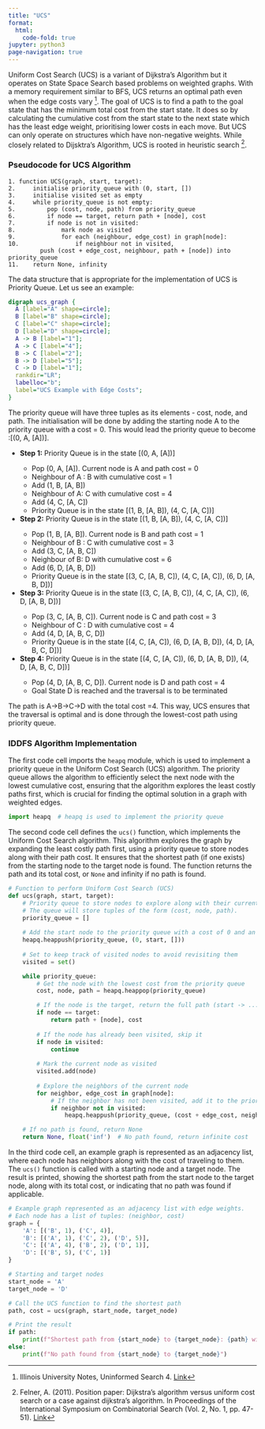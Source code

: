 ```yaml
---
title: "UCS"
format:
  html:
    code-fold: true
jupyter: python3
page-navigation: true
---
```


<!-- Google tag (gtag.js) -->
<script async src="https://www.googletagmanager.com/gtag/js?id=G-43XXVJQ0JD"></script>
<script>
  window.dataLayer = window.dataLayer || [];
  function gtag(){dataLayer.push(arguments);}
  gtag('js', new Date());

  gtag('config', 'G-43XXVJQ0JD');
</script>

Uniform Cost Search (UCS) is a variant of Dijkstra's Algorithm but it operates on State Space Search based problems on weighted graphs. With a memory requirement similar to BFS, UCS returns an optimal path even when the edge costs vary [^1]. The goal of UCS is to find a path to the goal state that has the minimum total cost from the start state. It does so by calculating the cumulative cost from the start state to the next state which has the least edge weight, prioritising lower costs in each move. But UCS can only operate on structures which have non-negative weights. While closely related to Dijsktra’s Algorithm, UCS is rooted in heuristic search [^2].

### Pseudocode for UCS Algorithm

```plaintext
1. function UCS(graph, start, target):
2.     initialise priority_queue with (0, start, [])  
3.     initialise visited set as empty
4.     while priority_queue is not empty:
5.         pop (cost, node, path) from priority_queue
6.         if node == target, return path + [node], cost  
7.         if node is not in visited:
8.             mark node as visited
9.             for each (neighbour, edge_cost) in graph[node]:
10.                if neighbour not in visited, 
         push (cost + edge_cost, neighbour, path + [node]) into priority_queue
11.    return None, infinity 
```

The data structure that is appropriate for the implementation of UCS is Priority Queue. Let us see an example:

```dot
digraph ucs_graph {
  A [label="A" shape=circle];
  B [label="B" shape=circle];
  C [label="C" shape=circle];
  D [label="D" shape=circle];
  A -> B [label="1"];
  A -> C [label="4"];
  B -> C [label="2"];
  B -> D [label="5"];
  C -> D [label="1"];
  rankdir="LR"; 
  labelloc="b";
  label="UCS Example with Edge Costs";
}
```

The priority queue will have three tuples as its elements - cost, node, and path. The initialisation will be done by adding the starting node A to the priority queue with a cost = 0. This would lead the priority queue to become :[(0, A, [A])].

<ul>
    <li>**Step 1:** Priority Queue is in the state [(0, A, [A])]</li>
    <ul>
        <li>Pop (0, A, [A]). Current node is A and path cost = 0</li>
        <li>Neighbour of A : B with cumulative cost = 1 </li>
        <li>Add (1, B, [A, B])</li>
        <li>Neighbour of A: C with cumulative cost = 4</li>
        <li>Add (4, C, [A, C])</li>
        <li>Priority Queue is in the state [(1, B, [A, B]), (4, C, [A, C])]</li>
    </ul>
    <li>**Step 2:** Priority Queue is in the state [(1, B, [A, B]), (4, C, [A, C])]</li>
    <ul>
        <li>Pop (1, B, [A, B]). Current node is B and path cost = 1</li>
        <li>Neighbour of B : C with cumulative cost = 3</li>
        <li>Add (3, C, [A, B, C])</li>
        <li>Neighbour of B: D with cumulative cost = 6</li>
        <li>Add (6, D, [A, B, D])</li>
        <li>Priority Queue is in the state [(3, C, [A, B, C]), (4, C, [A, C]), (6, D, [A, B, D])]</li>
    </ul>
    <li>**Step 3:** Priority Queue is in the state [(3, C, [A, B, C]), (4, C, [A, C]), (6, D, [A, B, D])]</li>
    <ul>
        <li>Pop (3, C, [A, B, C]). Current node is C and path cost = 3</li>
        <li>Neighbour of C : D with cumulative cost = 4  </li>
        <li>Add (4, D, [A, B, C, D])</li>
        <li>Priority Queue is in the state [(4, C, [A, C]), (6, D, [A, B, D]), (4, D, [A, B, C, D])]</li>
    </ul>
    <li>**Step 4:** Priority Queue is in the state [(4, C, [A, C]), (6, D, [A, B, D]), (4, D, [A, B, C, D])]</li>
    <ul>
        <li>Pop (4, D, [A, B, C, D]). Current node is D and path cost = 4</li>
        <li>Goal State D is reached and the traversal is to be terminated</li>
    </ul>
</ul>

The path is A→B→C→D with the total cost =4. This way, UCS ensures that the traversal is optimal and is done through the lowest-cost path using priority queue. 

### IDDFS Algorithm Implementation

The first code cell imports the `heapq` module, which is used to implement a priority queue in the Uniform Cost Search (UCS) algorithm. The priority queue allows the algorithm to efficiently select the next node with the lowest cumulative cost, ensuring that the algorithm explores the least costly paths first, which is crucial for finding the optimal solution in a graph with weighted edges.

```python
import heapq  # heapq is used to implement the priority queue
```

The second code cell defines the `ucs()` function, which implements the Uniform Cost Search algorithm. This algorithm explores the graph by expanding the least costly path first, using a priority queue to store nodes along with their path cost. It ensures that the shortest path (if one exists) from the starting node to the target node is found. The function returns the path and its total cost, or `None` and infinity if no path is found.

```python
# Function to perform Uniform Cost Search (UCS)
def ucs(graph, start, target):
    # Priority queue to store nodes to explore along with their current path cost.
    # The queue will store tuples of the form (cost, node, path).
    priority_queue = []
    
    # Add the start node to the priority queue with a cost of 0 and an empty path.
    heapq.heappush(priority_queue, (0, start, []))
    
    # Set to keep track of visited nodes to avoid revisiting them
    visited = set()

    while priority_queue:
        # Get the node with the lowest cost from the priority queue
        cost, node, path = heapq.heappop(priority_queue)

        # If the node is the target, return the full path (start -> ... -> target) and its cost
        if node == target:
            return path + [node], cost
        
        # If the node has already been visited, skip it
        if node in visited:
            continue
        
        # Mark the current node as visited
        visited.add(node)
        
        # Explore the neighbors of the current node
        for neighbor, edge_cost in graph[node]:
            # If the neighbor has not been visited, add it to the priority queue
            if neighbor not in visited:
                heapq.heappush(priority_queue, (cost + edge_cost, neighbor, path + [node]))

    # If no path is found, return None
    return None, float('inf')  # No path found, return infinite cost
```

In the third code cell, an example graph is represented as an adjacency list, where each node has neighbors along with the cost of traveling to them. The `ucs()` function is called with a starting node and a target node. The result is printed, showing the shortest path from the start node to the target node, along with its total cost, or indicating that no path was found if applicable.

```python
# Example graph represented as an adjacency list with edge weights.
# Each node has a list of tuples: (neighbor, cost)
graph = {
    'A': [('B', 1), ('C', 4)],
    'B': [('A', 1), ('C', 2), ('D', 5)],
    'C': [('A', 4), ('B', 2), ('D', 1)],
    'D': [('B', 5), ('C', 1)]
}

# Starting and target nodes
start_node = 'A'
target_node = 'D'

# Call the UCS function to find the shortest path
path, cost = ucs(graph, start_node, target_node)

# Print the result
if path:
    print(f"Shortest path from {start_node} to {target_node}: {path} with total cost {cost}")
else:
    print(f"No path found from {start_node} to {target_node}")
```

[^1]: Illinois University Notes, Uninformed Search 4. [Link](https://courses.grainger.illinois.edu/cs440/fa2021/lectures/search4.html)
[^2]: Felner, A. (2011). Position paper: Dijkstra's algorithm versus uniform cost search or a case against dijkstra's algorithm. In Proceedings of the International Symposium on Combinatorial Search (Vol. 2, No. 1, pp. 47-51). [Link](https://ojs.aaai.org/index.php/SOCS/article/view/18191/17982)